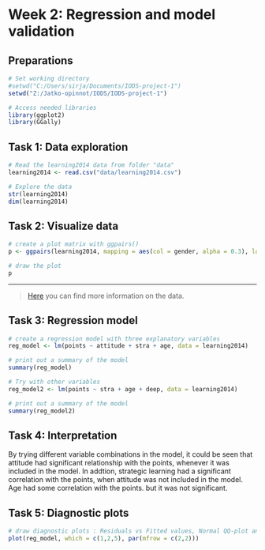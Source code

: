 # Week 2: Regression and model validation

## Preparations
```r
# Set working directory
#setwd("C:/Users/sirja/Documents/IODS-project-1")
setwd("Z:/Jatko-opinnot/IODS/IODS-project-1")

# Access needed libraries
library(ggplot2)
library(GGally)
```

## Task 1: Data exploration
```r
# Read the learning2014 data from folder "data"
learning2014 <- read.csv("data/learning2014.csv")

# Explore the data
str(learning2014)
dim(learning2014)

```

## Task 2: Visualize data
```r
# create a plot matrix with ggpairs()
p <- ggpairs(learning2014, mapping = aes(col = gender, alpha = 0.3), lower = list(combo = wrap("facethist", bins = 20)))

# draw the plot
p
```





***
> [Here](https://www.mv.helsinki.fi/home/kvehkala/JYTmooc/JYTOPKYS3-meta.txt) you can find more information on the data. 



## Task 3: Regression model
```r
# create a regression model with three explanatory variables
reg_model <- lm(points ~ attitude + stra + age, data = learning2014)

# print out a summary of the model
summary(reg_model)

# Try with other variables
reg_model2 <- lm(points ~ stra + age + deep, data = learning2014)

# print out a summary of the model
summary(reg_model2)
```




## Task 4: Interpretation
By trying different variable combinations in the model, it could be seen that attitude had significant relationship with the points, whenever it was included in the model. In addtion, strategic learning had a significant correlation with the points, when attitude was not included in the model. Age had some correlation with the points. but it was not significant.

## Task 5: Diagnostic plots
```r
# draw diagnostic plots : Residuals vs Fitted values, Normal QQ-plot and Residuals vs Leverage
plot(reg_model, which = c(1,2,5), par(mfrow = c(2,2)))

```
